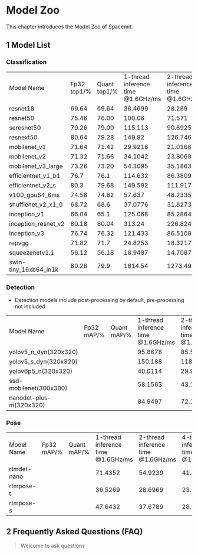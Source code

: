 #  Model Zoo

This chapter introduces the Model Zoo of Spacemit.

## 1 Model List

### Classification

<table>
<tbody>
<tr>
<td>Model Name<br/></td>
<td>Fp32 top1/%<br/></td>
<td>Quant top1/%</td>
<td>1-thread inference time @1.6GHz/ms<br/></td>
<td>2-thread inference time @1.6GHz/ms<br/></td>
<td>4-thread inference time @1.6GHz/ms</td>
<td>Model Link</td>
</tr>
<tr>
<td>resnet18</td>
<td>69.64</td>
<td>69.64</td>
<td>38.4699</td>
<td>28.289</td>
<td>17.2622</td>
<td></td>
</tr>
<tr>
<td>resnet50</td>
<td>75.46</td>
<td>76.00</td>
<td>100.06</td>
<td>71.571</td>
<td>45.1088</td>
<td></td>
</tr>
<tr>
<td>seresnet50</td>
<td>79.26</td>
<td>79.00</td>
<td>115.113</td>
<td>90.6925</td>
<td>62.0626</td>
<td></td>
</tr>
<tr>
<td>resnext50</td>
<td>80.64</td>
<td>79.28</td>
<td>149.82</td>
<td>126.746</td>
<td>100.67</td>
<td></td>
</tr>
<tr>
<td>mobilenet_v1</td>
<td>71.64</td>
<td>71.42</td>
<td>29.9216</td>
<td>21.0166</td>
<td>13.1717</td>
<td></td>
</tr>
<tr>
<td>mobilenet_v2</td>
<td>71.32</td>
<td>71.66</td>
<td>34.1042</td>
<td>23.8068</td>
<td>16.0097</td>
<td></td>
</tr>
<tr>
<td>mobilenet_v3_large</td>
<td>73.26</td>
<td>73.20</td>
<td>54.3095</td>
<td>35.1863</td>
<td>25.6427</td>
<td></td>
</tr>
<tr>
<td>efficientnet_v1_b1</td>
<td>76.7</td>
<td>76.1</td>
<td>114.632</td>
<td>86.3809</td>
<td>56.6777</td>
<td></td>
</tr>
<tr>
<td>efficientnet_v2_s</td>
<td>80.3</td>
<td>79.68</td>
<td>149.592</td>
<td>111.917</td>
<td>77.4648</td>
<td></td>
</tr>
<tr>
<td>v100_gpu64_6ms</td>
<td>74.58</td>
<td>74.82</td>
<td>57.637</td>
<td>48.2335</td>
<td>35.2046</td>
<td></td>
</tr>
<tr>
<td>shufflenet_v2_x1_0</td>
<td>68.72</td>
<td>68.6</td>
<td>37.0776</td>
<td>31.8273</td>
<td>26.3727</td>
<td></td>
</tr>
<tr>
<td>inception_v1</td>
<td>66.04</td>
<td>65.1</td>
<td>125.068</td>
<td>85.2864</td>
<td>60.1591</td>
<td></td>
</tr>
<tr>
<td>inception_resnet_v2</td>
<td>80.18</td>
<td>80.04</td>
<td>313.24</td>
<td>226.824</td>
<td>142.386</td>
<td></td>
</tr>
<tr>
<td>inception_v3</td>
<td>76.74</td>
<td>76.32</td>
<td>121.433</td>
<td>86.5108</td>
<td>55.4845</td>
<td></td>
</tr>
<tr>
<td>repvgg</td>
<td>71.82</td>
<td>71.7</td>
<td>24.8253</td>
<td>18.3217</td>
<td>12.5148</td>
<td></td>
</tr>
<tr>
<td>squeezenetv1.1</td>
<td>56.12</td>
<td>56.18</td>
<td>18.9487</td>
<td>14.7087</td>
<td>11.3769</td>
<td></td>
</tr>
<tr>
<td>swin-tiny_16xb64_in1k</td>
<td>80.26</td>
<td>79.9</td>
<td>1614.54</td>
<td>1273.49</td>
<td>1087.9</td>
<td></td>
</tr>
</tbody>
</table>

### Detection

- Detection models include post-processing by default, pre-processing not included

<table>
<tbody>
<tr>
<td>Model Name<br/></td>
<td>Fp32 mAP/%</td>
<td>Quant mAP/%</td>
<td>1-thread inference time @1.6GHz/ms<br/></td>
<td>2-thread inference time @1.6GHz/ms<br/></td>
<td>4-thread inference time @1.6GHz/ms</td>
<td>Model Link</td>
</tr>
<tr>
<td>yolov5_n_dyn(320x320)</td>
<td></td>
<td></td>
<td>95.8678</td>
<td>85.5698</td>
<td>67.9318</td>
<td></td>
</tr>
<tr>
<td>yolov5_s_dyn(320x320)</td>
<td></td>
<td></td>
<td>150.188</td>
<td>118.762</td>
<td>88.8557</td>
<td></td>
</tr>
<tr>
<td>yolov6p5_n(320x320)</td>
<td></td>
<td></td>
<td>40.0114</td>
<td>29.973</td>
<td>23.655</td>
<td></td>
</tr>
<tr>
<td>ssd-mobilenet(300x300)</td>
<td></td>
<td></td>
<td>58.1563</td>
<td>43.1459</td>
<td>25.629</td>
<td></td>
</tr>
<tr>
<td>nanodet-plus-m(320x320)</td>
<td></td>
<td></td>
<td>84.9497</td>
<td>72.1837</td>
<td>59.2333</td>
<td></td>
</tr>
</tbody>
</table>

### Pose

<table>
<tbody>
<tr>
<td>Model Name<br/></td>
<td>Fp32 mAP/%</td>
<td>Quant mAP/%</td>
<td>1-thread inference time @1.6GHz/ms<br/></td>
<td>2-thread inference time @1.6GHz/ms<br/></td>
<td>4-thread inference time @1.6GHz/ms</td>
<td>Model Link</td>
</tr>
<tr>
<td>rtmdet-nano</td>
<td></td>
<td></td>
<td>71.4352</td>
<td>54.9239</td>
<td>41.8441</td>
<td></td>
</tr>
<tr>
<td>rtmpose-t</td>
<td></td>
<td></td>
<td>36.5269</td>
<td>28.6969</td>
<td>23.0973</td>
<td></td>
</tr>
<tr>
<td>rtmpose-s</td>
<td></td>
<td></td>
<td>47.6432</td>
<td>37.6789</td>
<td>28.9216</td>
<td></td>
</tr>
</tbody>
</table>

## 2 Frequently Asked Questions (FAQ)

> Welcome to ask questions
